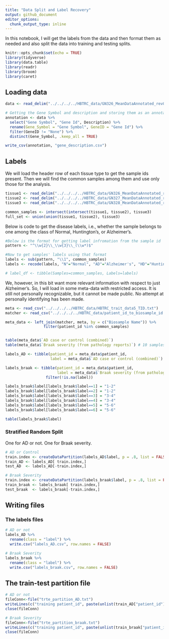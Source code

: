 ```yaml
---
title: "Data Split and Label Recovery"
output: github_document
editor_options: 
  chunk_output_type: inline
---
```


In this notebook, I will get the labels from the data and then format them as needed and also split the data into training and testing splits.

```r
knitr::opts_chunk$set(echo = TRUE)
library(tidyverse)
library(data.table)
library(readr)
library(broom)
library(caret)
```

## Loading data
```r
data <- read_delim("../../../../HBTRC_data/GN326_MeanDataAnnotated_rev081815.txt", "\t", escape_double = FALSE, trim_ws = TRUE, skip = 32)
```
```r
# Getting the Gene Symbol and description and storing them as an annotation file
annotation <- data %>%
  select("Gene Symbol", "Gene Id", Description) %>%
  rename(Gene_Symbol = "Gene Symbol", GeneID = "Gene Id") %>%
  filter(GeneID != "None") %>%
  distinct(Gene_Symbol, .keep_all = TRUE)

write_csv(annotation, "gene_description.csv")
```

## Labels

We will load the header row of each tissue type to get the sample ids present. Then we will find the common samples among them and use only those for the analysis.
```r
tissue1 <- read_delim("../../../../HBTRC_data/GN326_MeanDataAnnotated_rev081815.txt", "\t", escape_double = FALSE, trim_ws = TRUE, skip = 32, n_max = 0) %>% select(starts_with("HB")) %>% names()
tissue2 <- read_delim("../../../../HBTRC_data/GN327_MeanDataAnnotated_rev081815.txt", "\t", escape_double = FALSE, trim_ws = TRUE, skip = 32, n_max = 0) %>% select(starts_with("HB")) %>% names()
tissue3 <- read_delim("../../../../HBTRC_data/GN328_MeanDataAnnotated_rev081815.txt", "\t", escape_double = FALSE, trim_ws = TRUE, skip = 32, n_max = 0) %>% select(starts_with("HB")) %>% names()

common_samples <- intersect(intersect(tissue1, tissue2), tissue3)
full_set <- union(union(tissue1, tissue2), tissue3)
```

Below is code to get the disease labels, i.e., whether the sample belongs to one among the class of Normal, Huntington's, or Alzheimer's.
```r
#Below is the format for getting label infromation from the sample id
pattern <- "^\\w{2}\\_\\w{3}\\_(\\w*)$"

#Now to get samples' labels using that format
labels <- sub(pattern, "\\1", common_samples)
labels <- recode(labels, "N"="Normal", "AD"="Alzheimer's", "HD"="Huntington's")

# label_df <- tibble(Samples=common_samples, Labels=labels)
```

We, however, in this bit want more relevant information with respect to just Alzheimer's. So, I will load in some meta-data with restricted access. It is still not personally recognizable, but it cannot be made public. No attempt at personally identifying has been made.
```r
meta <- read_csv("../../../../HBTRC_data/HBTRC_trait_data5_TID.txt")
matcher <- read_csv("../../../../HBTRC_data/patient_id_to_biosample_id.csv")

meta_data <- left_join(matcher, meta, by = c("Biosample Name")) %>%
                 filter(patient_id %in% common_samples)


table(meta_data$`AD case or control (combined)`)
table(meta_data$`Braak severity (from pathology reports)`) # 10 samples have NA values

labels_AD <- tibble(patient_id = meta_data$patient_id,
                    label = meta_data$`AD case or control (combined)`)

labels_braak <- tibble(patient_id = meta_data$patient_id,
                       label = meta_data$`Braak severity (from pathology reports)`) %>%
                  filter(!is.na(label))

labels_braak$label[labels_braak$label==1] = "1-2"
labels_braak$label[labels_braak$label==2] = "1-2"
labels_braak$label[labels_braak$label==3] = "3-4"
labels_braak$label[labels_braak$label==4] = "3-4"
labels_braak$label[labels_braak$label==5] = "5-6"
labels_braak$label[labels_braak$label==6] = "5-6"

table(labels_braak$label)
```


### Stratified Random Split
One for AD or not. One for Braak severity.
```r
# AD or Control
train.index <- createDataPartition(labels_AD$label, p = .8, list = FALSE)
train_AD <- labels_AD[ train.index,]
test_AD  <- labels_AD[-train.index,]

# Braak Severity
train.index <- createDataPartition(labels_braak$label, p = .8, list = FALSE)
train_braak <- labels_braak[ train.index,]
test_braak  <- labels_braak[-train.index,]
```

## Writing files

### The labels files
```r
# AD or not
labels_AD %>%
  rename(class = "label") %>%
  write.csv("labels_AD.csv", row.names = FALSE)

# Braak Severity
labels_braak %>%
  rename(class = "label") %>%
  write.csv("labels_braak.csv", row.names = FALSE)
```

## The train-test partition file
```r
# AD or not
fileConn<-file("trte_partition_AD.txt")
writeLines(c("training patient_id", paste(unlist(train_AD["patient_id"]), collapse = ","), "testing patient_id", paste(unlist(test_AD["patient_id"]), collapse = ",")), fileConn)
close(fileConn)

# Braak Severity
fileConn<-file("trte_partition_braak.txt")
writeLines(c("training patient_id", paste(unlist(train_braak["patient_id"]), collapse = ","), "testing patient_id", paste(unlist(test_braak["patient_id"]), collapse = ",")), fileConn)
close(fileConn)
```


